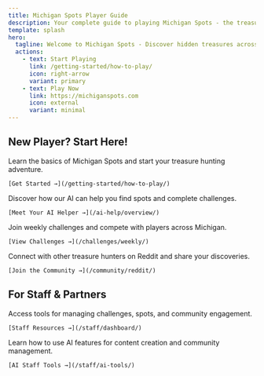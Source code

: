 ```yaml
---
title: Michigan Spots Player Guide
description: Your complete guide to playing Michigan Spots - the treasure hunt game
template: splash
hero:
  tagline: Welcome to Michigan Spots - Discover hidden treasures across the Great Lakes State!
  actions:
    - text: Start Playing
      link: /getting-started/how-to-play/
      icon: right-arrow
      variant: primary
    - text: Play Now
      link: https://michiganspots.com
      icon: external
      variant: minimal
---
```



## New Player? Start Here!

<CardGrid>
  <Card title="How to Play" icon="rocket">
    Learn the basics of Michigan Spots and start your treasure hunting adventure.

    [Get Started →](/getting-started/how-to-play/)
  </Card>
  <Card title="AI Assistant" icon="seti:config">
    Discover how our AI can help you find spots and complete challenges.

    [Meet Your AI Helper →](/ai-help/overview/)
  </Card>
  <Card title="Challenges" icon="trophy">
    Join weekly challenges and compete with players across Michigan.

    [View Challenges →](/challenges/weekly/)
  </Card>
  <Card title="Community" icon="heart">
    Connect with other treasure hunters on Reddit and share your discoveries.

    [Join the Community →](/community/reddit/)
  </Card>
</CardGrid>

## For Staff & Partners

<CardGrid>
  <Card title="Staff Dashboard" icon="setting">
    Access tools for managing challenges, spots, and community engagement.

    [Staff Resources →](/staff/dashboard/)
  </Card>
  <Card title="AI Tools" icon="laptop">
    Learn how to use AI features for content creation and community management.

    [AI Staff Tools →](/staff/ai-tools/)
  </Card>
</CardGrid>
